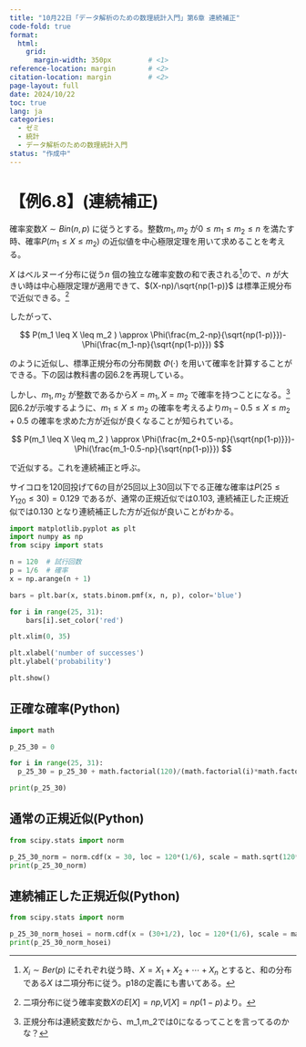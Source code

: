 ```yaml
---
title: "10月22日「データ解析のための数理統計入門」第6章 連続補正"
code-fold: true
format:
  html:
    grid:
      margin-width: 350px         # <1>
reference-location: margin        # <2>
citation-location: margin         # <2>
page-layout: full
date: 2024/10/22
toc: true
lang: ja
categories:
  - ゼミ
  - 統計
  - データ解析のための数理統計入門
status: "作成中"
---
```


# 【例6.8】(連続補正)

確率変数$X \sim Bin(n,p)$ に従うとする。整数$m_1,m_2$ が$0 \leq m_1 \leq m_2 \leq n$ を満たす時、確率$P(m_1 \leq X \leq m_2 )$ の近似値を中心極限定理を用いて求めることを考える。

$X$ はベルヌーイ分布に従う$n$ 個の独立な確率変数の和で表される[^1]ので、$n$ が大きい時は中心極限定理が適用できて、$(X-np)/\sqrt{np(1-p)}$ は標準正規分布で近似できる。[^2]

[^1]: $X_i \sim Ber(p)$ にそれぞれ従う時、$X=X_1+X_2+ \cdots + X_n$ とすると、和の分布である$X$ は二項分布に従う。p18の定義にも書いてある。

[^2]: 二項分布に従う確率変数$X$の$E[X]=np$,$V[X]=np(1-p)$より。

::: {.extra-space2}

:::

したがって、

$$
P(m_1 \leq X \leq m_2 ) \approx \Phi(\frac{m_2-np}{\sqrt{np(1-p)}})-\Phi(\frac{m_1-np}{\sqrt{np(1-p)}})
$$

のように近似し、標準正規分布の分布関数 $\Phi(\cdot)$ を用いて確率を計算することができる。下の図は教科書の図6.2を再現している。





しかし、$m_1,m_2$ が整数であるから$X=m_1,X=m_2$ で確率を持つことになる。[^3] 図6.2が示唆するように、$m_1 \leq X \leq m_2$ の確率を考えるより$m_1-0.5 \leq X \leq m_2+0.5$ の確率を求めた方が近似が良くなることが知られている。

[^3]: 正規分布は連続変数だから、m_1,m_2では0になるってことを言ってるのかな？

$$
P(m_1 \leq X \leq m_2 ) \approx \Phi(\frac{m_2+0.5-np}{\sqrt{np(1-p)}})-\Phi(\frac{m_1-0.5-np}{\sqrt{np(1-p)}})
$$

で近似する。これを連続補正と呼ぶ。




サイコロを120回投げて6の目が25回以上30回以下でる正確な確率は$P(25 \leq Y_{120} \leq 30)=0.129$ であるが、通常の正規近似では$0.103$, 連続補正した正規近似では$0.130$ となり連続補正した方が近似が良いことがわかる。

```python
import matplotlib.pyplot as plt
import numpy as np
from scipy import stats

n = 120  # 試行回数
p = 1/6  # 確率
x = np.arange(n + 1)

bars = plt.bar(x, stats.binom.pmf(x, n, p), color='blue')

for i in range(25, 31):
    bars[i].set_color('red')  

plt.xlim(0, 35)

plt.xlabel('number of successes')
plt.ylabel('probability')

plt.show()

```


::: {.extra-space2}

:::

## 正確な確率(Python)



```python
import math

p_25_30 = 0

for i in range(25, 31):
  p_25_30 = p_25_30 + math.factorial(120)/(math.factorial(i)*math.factorial(120-i)) * ((1/6)**i)*((5/6)**(120-i))

print(p_25_30)
```

## 通常の正規近似(Python)

```python
from scipy.stats import norm

p_25_30_norm = norm.cdf(x = 30, loc = 120*(1/6), scale = math.sqrt(120*(1/6)*(5/6))) - norm.cdf(x = 25, loc = 120*(1/6), scale = math.sqrt(120*(1/6)*(5/6)))
print(p_25_30_norm)
```

## 連続補正した正規近似(Python)

```python
from scipy.stats import norm

p_25_30_norm_hosei = norm.cdf(x = (30+1/2), loc = 120*(1/6), scale = math.sqrt(120*(1/6)*(5/6))) - norm.cdf(x = (25-1/2), loc = 120*(1/6), scale = math.sqrt(120*(1/6)*(5/6)))
print(p_25_30_norm_hosei)
```